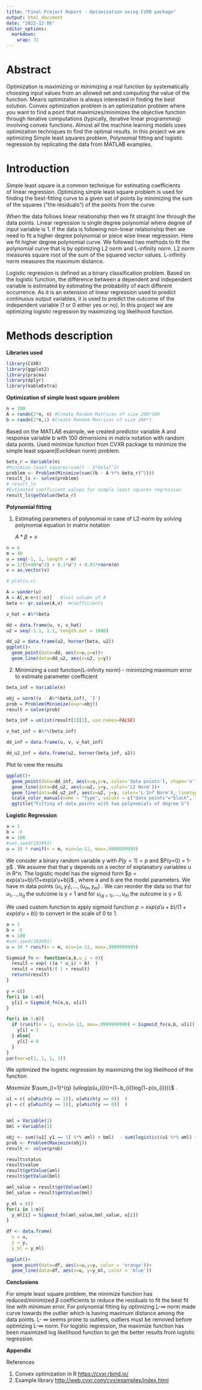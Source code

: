 ```yaml
---
title: "Final Project Report - Optimization using CVXR package"
output: html_document
date: "2022-12-06"
editor_options: 
  markdown: 
    wrap: 72
---
```


# Abstract

Optimization is maximizing or minimizing a real function by
systematically choosing input values from an allowed set and computing
the value of the function. Means optimization is always interested in
finding the best solution. Convex optimization problem is an
optimization problem where you want to find a point that
maximizes/minimizes the objective function through iterative
computations (typically, iterative linear programming) involving convex
functions. Almost all the machine learning models uses optimization
techniques to find the optimal results. In this project we are
optimizing Simple least squares problem, Polynomial fitting and logistic
regression by replicating the data from MATLAB examples.

# Introduction

Simple least square is a common technique for estimating coefficients
of linear regression. Optimizing simple least square problem is used for
finding the best-fitting curve to a given set of points by minimizing
the sum of the squares ("the residuals") of the points from the curve.

When the data follows linear relationship then we fit straight line
through the data points. Linear regression is single degree polynomial
where degree of input variable is 1. If the data is following non-linear
relationship then we need to fit a higher degree polynomial or piece
wise linear regression. Here we fit higher degree polynomial curve. We
followed two methods to fit the polynomial curve that is by optimizing
L2 norm and L-infinity norm. L2 norm measures square root of the sum of
the squared vector values. L-infinity norm measures the maximum
distance.

Logistic regression is defined as a binary classification problem. Based
on the logistic function, the difference between a dependent and
independent variable is estimated by estimating the probability of each
different occurrence. As it is an extension of linear regression used to
predict continuous output variables, it is used to predict the outcome
of the independent variable (1 or 0 either yes or no). In this project
we are optimizing logistic regression by maximizing log likelihood
function.

# Methods description

**Libraries used**

```r
library(CVXR)
library(ggplot2)
library(pracma)
library(dplyr)
library(kableExtra)
```

**Optimization of simple least square problem**

```r
n = 100
A = randn(2*n, n) #Create Random Matrices of size 200*100
b = randn(2*n,1) #Create Random Matrices of size 200*1

```

Based on the MATLAB example, we created predictor variable A and
response variable b with 100 dimensions in matrix notation with random
data points. Used minimize function from CVXR package to minimize the
simple least square(Euclidean norm) problem.

```r
beta_r = Variable(n)
#Minimize least squares(sum(Y - X*beta)^2)
problem <- Problem(Minimize(sum((b - A %*% beta_r)^2)))
result_ls <- solve(problem)
# result_ls
#Estimated coefficient values for simple least squares regression 
result_ls$getValue(beta_r)
```

**Polynomial fitting**

1.  Estimating parameters of polynomial in case of L2-norm by solving
    polynomial equation in matrix notation

    $A * β = v$

```r
n = 6
m = 40
u = seq(-1, 1, length = m)
v = 1/(5+40*u^2) + 0.1*u^3 + 0.01*rnorm(m)   
v = as.vector(v)

# plot(u,v)
```

```r
A = vander(u)
A = A[,m-n+(1:n)]   #last column of A
beta <- qr.solve(A,v)  #coefficients  

v_hat = A%*%beta

dd = data.frame(u, v, v_hat)
u2 = seq(-1.1, 1.1, length.out = 1000)

dd_u2 = data.frame(u2, horner(beta, u2))
ggplot()+
  geom_point(data=dd, aes(x=u,y=v))+
  geom_line(data=dd_u2, aes(x=u2, y=y))
```

2.  Minimizing a cost function(L-infinity norm) - minimizing maximum
    error to estimate parameter coefficient

```r
beta_inf = Variable(n)

obj = norm((v - A%*%beta_inf), 'I')
prob = Problem(Minimize(expr=obj))
result = solve(prob)

beta_inf = unlist(result[1][1], use.names=FALSE)

v_hat_inf = A%*%(beta_inf)

dd_inf = data.frame(u, v, v_hat_inf)

dd_u2_inf = data.frame(u2, horner(beta_inf, u2))
```

Plot to view the results

```r
ggplot()+
  geom_point(data=dd_inf, aes(x=u,y=v, color='data points'), shape='o')+
  geom_line(data=dd_u2, aes(x=u2, y=y, color='L2 Norm'))+
  geom_line(data=dd_u2_inf, aes(x=u2, y=y, color='L-Inf Norm'), linetype='dashed')+
  scale_color_manual(name = "Type", values = c("data points"="black", "L2 Norm"="blue", "L-Inf Norm"="orange"))+ 
  ggtitle("Fitting of data points with two polynomials of degree 5")
```

**Logistic Regression**

```r
a = 1
b = -5
m = 100
#set.seed(183991)
u = 10 * runif(n = m, min=1e-12, max=.9999999999)
```

We consider a binary random variable y with $P(y=1) = p$ and \$P(y=0) =
1-p\$ . We assume that that y depends on a vector of explanatory
variables u in R\^n. The logistic model has the sigmoid form \$p =
exp(a'u+b)/(1+exp(a'u+b))\$ , where a and b are the model parameters. We
have m data points $(u_1,y_1),…,(u_m,y_m)$ . We can reorder the data so
that for $u_1,..,u_q$ the outcome is y = 1 and for $u_(q+1),…,u_m$ the
outcome is y = 0.

We used custom function to apply sigmoid function
$p = exp(a'u+b)/(1+exp(a'u+b))$ to convert in the scale of 0 to 1.

```r
a = 1
b = -5
m = 100
#set.seed(183991)
u = 10 * runif(n = m, min=1e-12, max=.9999999999)

Sigmoid_fn <- function(a,b,u_i = 0){
  result = exp( ((a * u_i) + b)  )
  result = result/( 1 + result)
  return(result)
}

y = c()
for(i in 1:m){
  y[i] = Sigmoid_fn(a,a, u[i])
}

for(i in 1:m){
  if (runif(n = 1, min=1e-12, max=.9999999999) < Sigmoid_fn(a,b, u[i]) ){
    y[i] = 1
  } else{
    y[i] = 0
  }
}
par(mar=c(1, 1, 1, 1))
```

We optimized the logistic regression by maximizing the log likelihood of
the function

$Maximize$ $\sum_{i=1}^{q} {uilog(p(u_{i}))+(1−b_{i})log(1−p(x_{i}))}$
.\

```r
u1 = c( u[which(y == 1)], u[which(y == 0)]  )
y1 = c( y[which(y == 1)], y[which(y == 0)]  )


aml = Variable(1)
bml = Variable(1)

obj <- sum((u1[ y1 == 1] %*% aml) + bml)  - sum(logistic((u1 %*% aml) + bml) )
prob <- Problem(Maximize(obj))
result <- solve(prob)

result$status
result$value
result$getValue(aml)
result$getValue(bml)

aml_value = result$getValue(aml)
bml_value = result$getValue(bml)

y_ml = c()
for(i in 1:m){
  y_ml[i] = Sigmoid_fn(aml_value,bml_value, u[i])
}

```

```r
df <- data.frame(
  u = u,
  y = y,
  y_ml = y_ml)
  
ggplot()+
  geom_point(data=df, aes(x=u,y=y, color = 'orange'))+
  geom_line(data=df, aes(x=u, y=y_ml, color = 'blue'))
```

**Conclusions**

For simple least square problem, the minimize function has
reduced/minimized $\beta$ coefficients to reduce the residuals to fit
the best fit line with minimum error. For polynomial fitting by
optimizing L-${\infty}$ norm made curve towards the outlier which is
having maximum distance among the data points. L- ${\infty}$ seems prone
to outliers, outliers must be removed before optimizing L-${\infty}$
norm. For logistic regression, the maximize function has been maximized
log likelihood function to get the better results from logistic
regression.

**Appendix**

References

1.  Convex optimization in R <https://cvxr.rbind.io/>
2.  Example library <http://web.cvxr.com/cvx/examples/index.html>
